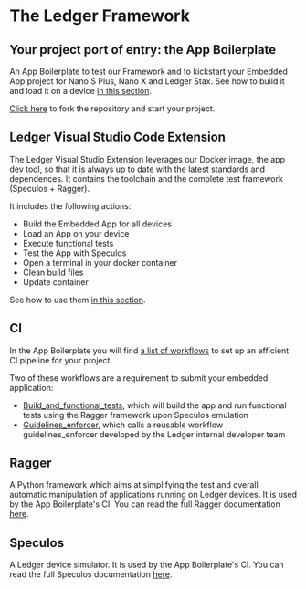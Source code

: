 # The Ledger Framework

## Your project port of entry: the App Boilerplate

An App Boilerplate to test our Framework and to kickstart your Embedded App project for Nano S Plus, Nano X and Ledger Stax. See how to build it and load it on a device [in this section](./build-load).

[Click here](https://github.com/LedgerHQ/app-boilerplate) to fork the repository and start your project.

## Ledger Visual Studio Code Extension

The Ledger Visual Studio Extension leverages our Docker image, the app dev tool, so that it is always up to date with the latest standards and dependences. It contains the toolchain and the complete test framework (Speculos + Ragger).

It includes the following actions:

- Build the Embedded App for all devices
- Load an App on your device
- Execute functional tests
- Test the App with Speculos
- Open a terminal in your docker container
- Clean build files
- Update container

See how to use them [in this section](./build-load).


## CI

In the App Boilerplate you will find [a list of workflows](https://github.com/LedgerHQ/app-boilerplate/tree/master/.github/workflows) to set up an efficient CI pipeline for your project. 

Two of these workflows are a requirement to submit your embedded application:
- [Build_and_functional_tests](https://github.com/LedgerHQ/app-boilerplate/blob/master/.github/workflows/build_and_functional_tests.yml), which will build the app and run functional tests using the Ragger framework upon Speculos emulation
- [Guidelines_enforcer](https://github.com/LedgerHQ/app-boilerplate/blob/master/.github/workflows/guidelines_enforcer.yml), which calls a reusable workflow guidelines_enforcer developed by the Ledger internal developer team


## Ragger

A Python framework which aims at simplifying the test and overall automatic manipulation of applications running on Ledger devices. It is used by the App Boilerplate's CI. You can read the full Ragger documentation [here](https://ledgerhq.github.io/ragger/).

## Speculos

A Ledger device simulator. It is used by the App Boilerplate's CI. You can read the full Speculos documentation [here](https://speculos.ledger.com/).



